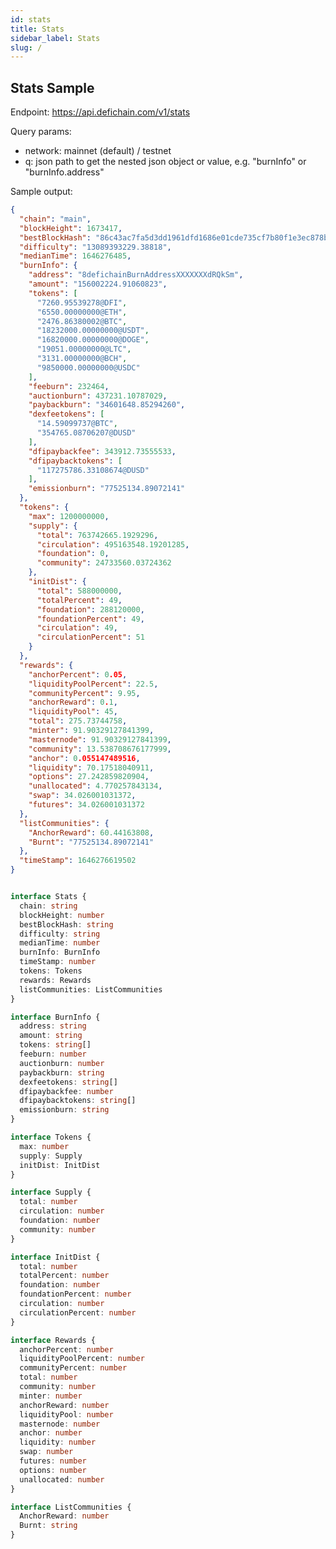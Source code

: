 ```yaml
---
id: stats
title: Stats
sidebar_label: Stats
slug: /
---
```


## Stats Sample

Endpoint: https://api.defichain.com/v1/stats

Query params:
* network: mainnet (default) / testnet
* q: json path to get the nested json object or value, e.g. "burnInfo" or "burnInfo.address"

Sample output:
```json
{
  "chain": "main",
  "blockHeight": 1673417,
  "bestBlockHash": "86c43ac7fa5d3dd1961dfd1686e01cde735cf7b80f1e3ec878b118d6844bc5ba",
  "difficulty": "13089393229.38818",
  "medianTime": 1646276485,
  "burnInfo": {
    "address": "8defichainBurnAddressXXXXXXXdRQkSm",
    "amount": "156002224.91060823",
    "tokens": [
      "7260.95539278@DFI",
      "6550.00000000@ETH",
      "2476.86380002@BTC",
      "18232000.00000000@USDT",
      "16820000.00000000@DOGE",
      "19051.00000000@LTC",
      "3131.00000000@BCH",
      "9850000.00000000@USDC"
    ],
    "feeburn": 232464,
    "auctionburn": 437231.10787029,
    "paybackburn": "34601648.85294260",
    "dexfeetokens": [
      "14.59099737@BTC",
      "354765.08706207@DUSD"
    ],
    "dfipaybackfee": 343912.73555533,
    "dfipaybacktokens": [
      "117275786.33108674@DUSD"
    ],
    "emissionburn": "77525134.89072141"
  },
  "tokens": {
    "max": 1200000000,
    "supply": {
      "total": 763742665.1929296,
      "circulation": 495163548.19201285,
      "foundation": 0,
      "community": 24733560.03724362
    },
    "initDist": {
      "total": 588000000,
      "totalPercent": 49,
      "foundation": 288120000,
      "foundationPercent": 49,
      "circulation": 49,
      "circulationPercent": 51
    }
  },
  "rewards": {
    "anchorPercent": 0.05,
    "liquidityPoolPercent": 22.5,
    "communityPercent": 9.95,
    "anchorReward": 0.1,
    "liquidityPool": 45,
    "total": 275.73744758,
    "minter": 91.90329127841399,
    "masternode": 91.90329127841399,
    "community": 13.538708676177999,
    "anchor": 0.055147489516,
    "liquidity": 70.17518040911,
    "options": 27.242859820904,
    "unallocated": 4.770257843134,
    "swap": 34.026001031372,
    "futures": 34.026001031372
  },
  "listCommunities": {
    "AnchorReward": 60.44163808,
    "Burnt": "77525134.89072141"
  },
  "timeStamp": 1646276619502
}
```

```typescript

interface Stats {
  chain: string
  blockHeight: number
  bestBlockHash: string
  difficulty: string
  medianTime: number
  burnInfo: BurnInfo
  timeStamp: number
  tokens: Tokens
  rewards: Rewards
  listCommunities: ListCommunities
}

interface BurnInfo {
  address: string
  amount: string
  tokens: string[]
  feeburn: number
  auctionburn: number
  paybackburn: string
  dexfeetokens: string[]
  dfipaybackfee: number
  dfipaybacktokens: string[]
  emissionburn: string
}

interface Tokens {
  max: number
  supply: Supply
  initDist: InitDist
}

interface Supply {
  total: number
  circulation: number
  foundation: number
  community: number
}

interface InitDist {
  total: number
  totalPercent: number
  foundation: number
  foundationPercent: number
  circulation: number
  circulationPercent: number
}

interface Rewards {
  anchorPercent: number
  liquidityPoolPercent: number
  communityPercent: number
  total: number
  community: number
  minter: number
  anchorReward: number
  liquidityPool: number
  masternode: number
  anchor: number
  liquidity: number
  swap: number
  futures: number
  options: number
  unallocated: number
}

interface ListCommunities {
  AnchorReward: number
  Burnt: string
}
```
